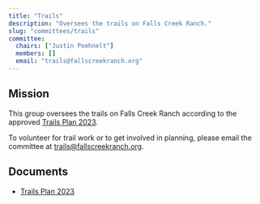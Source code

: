 ```yaml
---
title: "Trails"
description: "Oversees the trails on Falls Creek Ranch."
slug: "committees/trails"
committee:
  chairs: ["Justin Poehnelt"]
  members: []
  email: "trails@fallscreekranch.org"
---
```



<CommitteeMembers frontmatter={frontmatter} />

## Mission

This group oversees the trails on Falls Creek Ranch according to the approved [Trails Plan 2023](/uploads/documents/trails_plan_2023.pdf).

To volunteer for trail work or to get involved in planning, please email the committee at [trails@fallscreekranch.org](mailto:trails@fallscreekranch.org).

## Documents

- [Trails Plan 2023](/uploads/documents/trails_plan_2023.pdf)

<FileHistory file="src/content/docs/committees/trails.mdx" />
